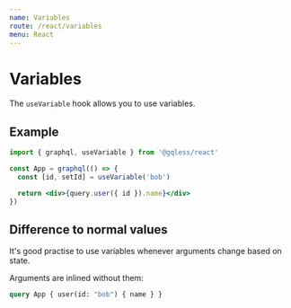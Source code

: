 ```yaml
---
name: Variables
route: /react/variables
menu: React
---
```


# Variables

The `useVariable` hook allows you to use variables.

## Example

```jsx
import { graphql, useVariable } from '@gqless/react'

const App = graphql(() => {
  const [id, setId] = useVariable('bob')

  return <div>{query.user({ id }).name}</div>
})
```

## Difference to normal values

It's good practise to use variables whenever arguments change based on state.

Arguments are inlined without them:

<!--prettier-ignore-->
```graphql
query App { user(id: "bob") { name } }
```

